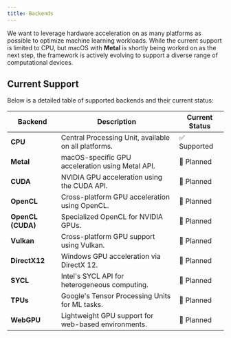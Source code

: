 ```yaml
---
title: Backends
---
```


We want to leverage hardware acceleration on as many platforms as possible to
optimize machine learning workloads. While the current support is limited to
CPU, but macOS with **Metal** is shortly being worked on as the next step, the
framework is actively evolving to support a diverse range of computational
devices.

## Current Support

Below is a detailed table of supported backends and their current status:

| Backend           | Description                                          | Current Status |
| ----------------- | ---------------------------------------------------- | -------------- |
| **CPU**           | Central Processing Unit, available on all platforms. | ✅ Supported   |
| **Metal**         | macOS-specific GPU acceleration using Metal API.     | 🚧 Planned     |
| **CUDA**          | NVIDIA GPU acceleration using the CUDA API.          | 🚧 Planned     |
| **OpenCL**        | Cross-platform GPU acceleration using OpenCL.        | 🚧 Planned     |
| **OpenCL (CUDA)** | Specialized OpenCL for NVIDIA GPUs.                  | 🚧 Planned     |
| **Vulkan**        | Cross-platform GPU support using Vulkan.             | 🚧 Planned     |
| **DirectX12**     | Windows GPU acceleration via DirectX 12.             | 🚧 Planned     |
| **SYCL**          | Intel's SYCL API for heterogeneous computing.        | 🚧 Planned     |
| **TPUs**          | Google's Tensor Processing Units for ML tasks.       | 🚧 Planned     |
| **WebGPU**        | Lightweight GPU support for web-based environments.  | 🚧 Planned     |
